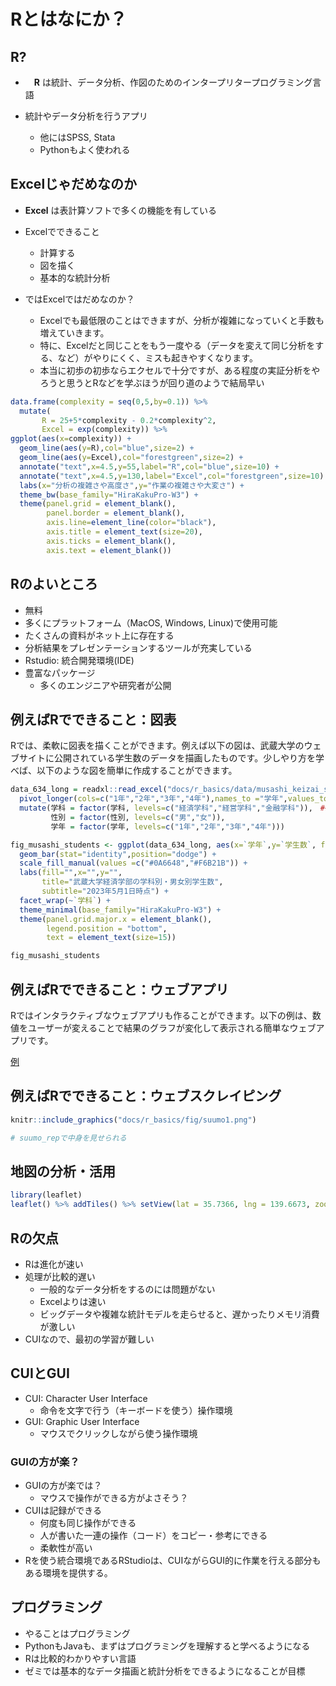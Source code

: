 # Rとはなにか？ {#whatsr}



## R?

- 　**R** は統計、データ分析、作図のためのインタープリタープログラミング言語

- 統計やデータ分析を行うアプリ
  - 他にはSPSS, Stata
  - Pythonもよく使われる

## Excelじゃだめなのか

- **Excel** は表計算ソフトで多くの機能を有している

- Excelでできること
  - 計算する
  - 図を描く
  - 基本的な統計分析

- ではExcelではだめなのか？
  - Excelでも最低限のことはできますが、分析が複雑になっていくと手数も増えていきます。
  - 特に、Excelだと同じことをもう一度やる（データを変えて同じ分析をする、など）がやりにくく、ミスも起きやすくなります。
  - 本当に初歩の初歩ならエクセルで十分ですが、ある程度の実証分析をやろうと思うとRなどを学ぶほうが回り道のようで結局早い

```r
data.frame(complexity = seq(0,5,by=0.1)) %>%
  mutate(
       R = 25+5*complexity - 0.2*complexity^2,
       Excel = exp(complexity)) %>%
ggplot(aes(x=complexity)) + 
  geom_line(aes(y=R),col="blue",size=2) +
  geom_line(aes(y=Excel),col="forestgreen",size=2) +
  annotate("text",x=4.5,y=55,label="R",col="blue",size=10) +
  annotate("text",x=4.5,y=130,label="Excel",col="forestgreen",size=10) + 
  labs(x="分析の複雑さや高度さ",y="作業の複雑さや大変さ") +
  theme_bw(base_family="HiraKakuPro-W3") +
  theme(panel.grid = element_blank(),
        panel.border = element_blank(),
        axis.line=element_line(color="black"),
        axis.title = element_text(size=20),
        axis.ticks = element_blank(),
        axis.text = element_blank()) 
```




## Rのよいところ

- 無料
- 多くにプラットフォーム（MacOS, Windows, Linux)で使用可能
- たくさんの資料がネット上に存在する
- 分析結果をプレゼンテーションするツールが充実している
 - Rstudio: 統合開発環境(IDE)
- 豊富なパッケージ
  - 多くのエンジニアや研究者が公開
  



## 例えばRでできること：図表

Rでは、柔軟に図表を描くことができます。例えば以下の図は、武蔵大学のウェブサイトに公開されている学生数のデータを描画したものです。少しやり方を学べば、以下のような図を簡単に作成することができます。

```r
data_634_long = readxl::read_excel("docs/r_basics/data/musashi_keizai_students_2023.xlsx") %>%
  pivot_longer(cols=c("1年","2年","3年","4年"),names_to ="学年",values_to = "学生数") %>%
  mutate(学科 = factor(学科, levels=c("経済学科","経営学科","金融学科")),　## order of departments
         性別 = factor(性別, levels=c("男","女")),
         学年 = factor(学年, levels=c("1年","2年","3年","4年")))
```


```r
fig_musashi_students <- ggplot(data_634_long, aes(x=`学年`,y=`学生数`, fill=`性別`)) +
  geom_bar(stat="identity",position="dodge") +
  scale_fill_manual(values =c("#0A6648","#F6B21B")) +
  labs(fill="",x="",y="",
       title="武蔵大学経済学部の学科別・男女別学生数",
       subtitle="2023年5月1日時点") +
  facet_wrap(~`学科`) +
  theme_minimal(base_family="HiraKakuPro-W3") +
  theme(panel.grid.major.x = element_blank(),
        legend.position = "bottom",
        text = element_text(size=15))

fig_musashi_students
```



## 例えばRでできること：ウェブアプリ

Rではインタラクティブなウェブアプリも作ることができます。以下の例は、数値をユーザーが変えることで結果のグラフが変化して表示される簡単なウェブアプリです。

 [例](https://keita43a.shinyapps.io/easter_island/)




## 例えばRでできること：ウェブスクレイピング


```r
knitr::include_graphics("docs/r_basics/fig/suumo1.png")

# suumo_repで中身を見せられる
```



## 地図の分析・活用


```r
library(leaflet)
leaflet() %>% addTiles() %>% setView(lat = 35.7366, lng = 139.6673, zoom = 17)
```





## Rの欠点

- Rは進化が速い
- 処理が比較的遅い
  - 一般的なデータ分析をするのには問題がない
  - Excelよりは速い
  - ビッグデータや複雑な統計モデルを走らせると、遅かったりメモリ消費が激しい
- CUIなので、最初の学習が難しい
  


## CUIとGUI

- CUI: Character User Interface
  - 命令を文字で行う（キーボードを使う）操作環境

- GUI: Graphic User Interface
  - マウスでクリックしながら使う操作環境



### GUIの方が楽？

- GUIの方が楽では？
  - マウスで操作ができる方がよさそう？

- CUIは記録ができる
  - 何度も同じ操作ができる
  - 人が書いた一連の操作（コード）をコピー・参考にできる
  - 柔軟性が高い
  
- Rを使う統合環境であるRStudioは、CUIながらGUI的に作業を行える部分もある環境を提供する。


## プログラミング

- やることはプログラミング
- PythonもJavaも、まずはプログラミングを理解すると学べるようになる
- Rは比較的わかりやすい言語
- ゼミでは基本的なデータ描画と統計分析をできるようになることが目標

